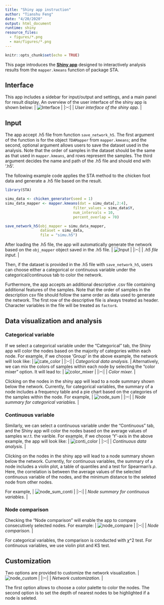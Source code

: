 ```yaml
---
title: "Shiny app instruction"
author: "Tianshu Feng"
date: "4/20/2020"
output: html_document
runtime: shiny
resource_files:
  - figures/*.png
  - man/figures/*.png
---
```


```r
knitr::opts_chunk$set(echo = TRUE)
```

This page introduces the __[Shiny app](http://tsfeng.shinyapps.io/STA-app)__ designed to interactively analysis results from the `mapper.kmeans` function of package STA.

## Interface

This app includes a sidebar for input/output and settings, and a main panel for result display. An overview of the user interface of the shiny app is shown below:
| ![Interface](man/figures/main_screen.png) | 
|:--:| 
| *User interface of the shiny app.* |

## Input

The app accept .h5 file from function `save_network_h5`. The first argument of the function is for the object `TDAMapper` from `mapper.kmeans`; and the second, optional argument allows users to save the dataset used in the analysis. Note that the order of samples in the dataset should be the same as that used in `mapper.kmeans`, and rows represent the samples. The third argument decides the name and path of the .h5 file and should end with '.h5'.

The following example code applies the STA method to the chicken foot data and generate a .h5 file based on the result.
```r
library(STA)

simu_data <- chicken_generator(seed = 1)
simu_data_mapper <- mapper.kmeans(dat = simu_data[,2:4],
                               filter_values = simu_data$Y,
                               num_intervals = 10,
                               percent_overlap = 70)

save_network_h5(obj_mapper = simu_data_mapper,
                dataset = simu_data,
                file = "simu.h5")
```

After loading the .h5 file, the app will automatically generate the network based on the `obj_mapper` object saved in the .h5 file.
| ![Input](man/figures/open_h5.png) | 
|:--:| 
| *.h5 file input.* |

Then, if the dataset is provided in the .h5 file with `save_network_h5`, users can choose either a categorical or continuous variable under the categorical/continuous tab to color the network. 

Furthermore, the app accepts an additional descriptive .csv file containing additional features of the samples. Note that the order of samples in the description csv file should follow the same order as data used to generate the network. The first row of the descriptive file is always treated as header. Character variables in the file will be treated as `factor`s.


## Data visualization and analysis

### Categorical variable
If we select a categorical variable under the "Categorical" tab, the Shiny app will color the nodes based on the majority of categories within each node. For example, if we choose 'Group' in the above example, the network will look like:
| ![cate_color](man/figures/categorical_color.png) | 
|:--:| 
| *Categorical data analysis.* |
Alternatively, we can mix the colors of samples within each node by selecting the "color mixer" option. It will lead to:
| ![color_mixer](man/figures/color_mixer.png) | 
|:--:| 
| *Color mixer.* |

Clicking on the nodes in the shiny app will lead to a node summary shown below the network. Currently, for categorical variables, the summary of a node includes a frequency table and a pie chart based on the categories of the samples within the node. For example, 
| ![node_sum](man/figures/Node_summary.png) | 
|:--:| 
| *Node summary for categorical variables.* |


### Continuous variable

Similarly, we can select a continuous variable under the "Continuous" tab, and the Shiny app will color the nodes based on the average values of samples w.r.t. the varible. For example, if we choose 'Y'-axis in the above example, the app will look like:
| ![conti_color](man/figures/continuous_color.png) | 
|:--:| 
| *Continuous data analysis.* |

Clicking on the nodes in the shiny app will lead to a node summary shown below the network. Currently, for continuous variables, the summary of a node includes a violin plot, a table of quantiles and a test for Spearman's $\rho$. Here, the correlation is between the average values of the selected continuous variable of the nodes, and the minimum distance to the seleted node from other nodes.

For example, 
| ![node_sum_conti](man/figures/node_summary_continuous.png) | 
|:--:| 
| *Node summary for continuous variables. * |


### Node comparison

Checking the "Node comparison" will enable the app to compare consecutively selected nodes. For example:
| ![node_compare](man/figures/node_comparison.png) | 
|:--:| 
| *Node comparison. * |

For categorical variables, the comparison is conducted with $\chi$^2 test. For continuous variables, we use violin plot and KS test.

## Customization

Two options are provided to customize the network visualization. 
| ![node_custom](man/figures/settings.png) | 
|:--:| 
| *Network customization. * |

The first option allows to choose a color palette to color the nodes. The second option is to set the depth of nearest nodes to be highlighted if a node is seleted.
